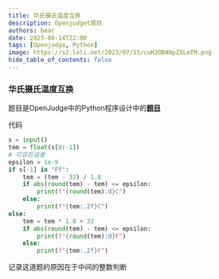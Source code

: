 ```yaml
---
title: 华氏摄氏温度互换
description: Openjudget题目
authors: bear
date: 2023-08-14T22:00
tags: [Openjudge, Python]
image: https://s2.loli.net/2023/07/15/cwH2OBANpZXLmTM.png
hide_table_of_contents: false
---
```


### 华氏摄氏温度互换
题目是OpenJudge中的Python程序设计中的[**题目**](http://cxsjsxmooc.openjudge.cn/book/015/)

代码
```python
s = input()
tem = float(s[0:-1])
# 可容忍误差
epsilon = 1e-9
if s[-1] in "Ff":
    tem = (tem - 32) / 1.8
    if abs(round(tem) - tem) <= epsilon:
        print(f"{round(tem):d}C")
    else:
        print(f"{tem:.2f}C")
else:
    tem = tem * 1.8 + 32
    if abs(round(tem) - tem) <= epsilon:
        print(f"{round(tem):d}F")
    else:
        print(f"{tem:.2f}F")
```

记录这道题的原因在于中间的整数判断
